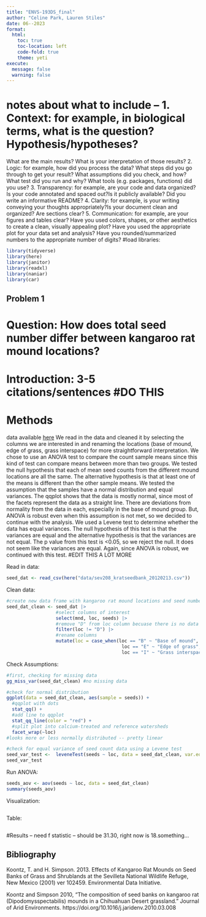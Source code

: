 ```yaml
---
title: "ENVS-193DS_final"
author: "Celine Park, Lauren Stiles"
date: 06--2023
format:
  html:
    toc: true
    toc-location: left
    code-fold: true
    theme: yeti
execute: 
  message: false
  warning: false 
---
```


# notes about what to include -- 1. Context: for example, in biological terms, what is the question? Hypothesis/hypotheses?
What are the main results? What is your interpretation of those results?
2. Logic: for example, how did you process the data? What steps did you go through to get
your result? What assumptions did you check, and how? What test did you run and why?
What tools (e.g. packages, functions) did you use?
3. Transparency: for example, are your code and data organized?Is your code annotated and
spaced out?Is it publicly available? Did you write an informative README?
4. Clarity: for example, is your writing conveying your thoughts appropriately?Is your
document clean and organized? Are sections clear?
5. Communication: for example, are your figures and tables clear? Have you used colors,
shapes, or other aesthetics to create a clean, visually appealing plot? Have you used the
appropriate plot for your data set and analysis? Have you rounded/summarized numbers
to the appropriate number of digits?
#load libraries: 
```r
library(tidyverse)
library(here) 
library(janitor) 
library(readxl)
library(naniar)
library(car)
```

## **Problem 1**

# Question: How does total seed number differ between kangaroo rat mound locations?

# Introduction: 3-5 citations/sentences #DO THIS 

# Methods 
data available [here](https://portal.edirepository.org/nis/mapbrowse?packageid=knb-lter-sev.208.102459)
We read in the data and cleaned it by selecting the columns we are interested in and renaming the locations (base of mound, edge of grass, grass interspace) for more straightforward interpretation. We chose to use an ANOVA test to compare the count sample means since this kind of test can compare means between more than two groups. We tested the null hypothesis that each of mean seed counts from the different mound locations are all the same. The alternative hypothesis is that at least one of the means is different than the other sample means. We tested the assumption that the samples have a normal distribution and equal variances. The qqplot shows that the data is mostly normal, since most of the facets represent the data as a straight line. There are deviations from normality from the data in each, especially in the base of mound group. But, ANOVA is robust even when this assumption is not met, so we decided to continue with the analysis. We used a Levene test to determine whether the data has equal variances. The null hypothesis of this test is that the variances are equal and the alternative hypothesis is that the variances are not equal. The p value from this test is <0.05, so we reject the null. It does not seem like the variances are equal. Again, since ANOVA is robust, we continued with this test.  #EDIT THIS A LOT MORE 

Read in data: 
```r
seed_dat <- read_csv(here("data/sev208_kratseedbank_20120213.csv"))
```

Clean data: 
```r
#create new data frame with kangaroo rat mound locations and seed numbers found 
seed_dat_clean <- seed_dat |> 
                  #select columns of interest
                  select(mnd, loc, seeds) |> 
                  #remove "D" from loc column becuase there is no data defintion on the EDI portal 
                  filter(loc != "D") |>
                  #rename columns 
                  mutate(loc = case_when(loc == "B" ~ "Base of mound", 
                                          loc == "E" ~ "Edge of grass", 
                                          loc == "I" ~ "Grass interspace"))  
```


Check Assumptions: 
```r
#first, checking for missing data 
gg_miss_var(seed_dat_clean) #no missing data 

#check for normal distribution
ggplot(data = seed_dat_clean, aes(sample = seeds)) + 
  #qqplot with dots 
  stat_qq() + 
  #add line to qqplot
  stat_qq_line(color = "red") + 
  #split plot into calcium-treated and reference watersheds 
  facet_wrap(~loc) 
#looks more or less normally distributed -- pretty linear 

#check for equal variance of seed count data using a Levene test
seed_var_test <-  leveneTest(seeds ~ loc, data = seed_dat_clean, var.equal = TRUE)
seed_var_test
```

Run ANOVA: 
```r
seeds_aov <- aov(seeds ~ loc, data = seed_dat_clean)
summary(seeds_aov)

```

Visualization: 
```r

```

Table: 
```r

```

#Results -- need f statistic -- should be 31.30, right now is 18.something...



## **Bibliography**
Koontz, T. and H. Simpson. 2013. Effects of Kangaroo Rat Mounds on Seed Banks of Grass
and Shrublands at the Sevilleta National Wildlife Refuge, New Mexico (2001) ver 102459.
Environmental Data Initiative.

Koontz and Simpson 2010, “The composition of seed banks on kangaroo rat
(Dipodomysspectabilis) mounds in a Chihuahuan Desert grassland.” Journal of Arid Environments.
https://doi.org/10.1016/j.jaridenv.2010.03.008

